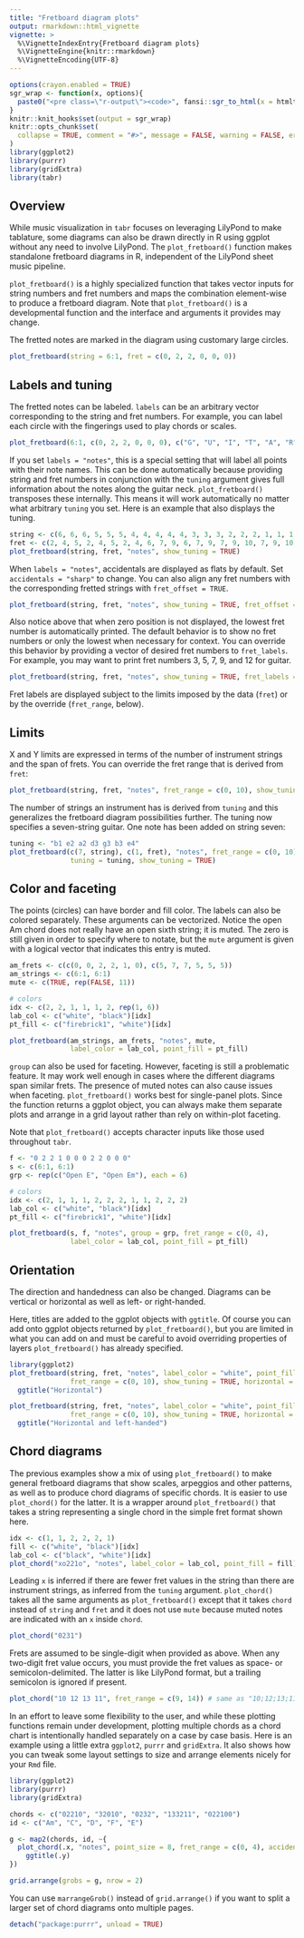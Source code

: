 ```yaml
---
title: "Fretboard diagram plots"
output: rmarkdown::html_vignette
vignette: >
  %\VignetteIndexEntry{Fretboard diagram plots}
  %\VignetteEngine{knitr::rmarkdown}
  %\VignetteEncoding{UTF-8}
---
```


```r
options(crayon.enabled = TRUE)
sgr_wrap <- function(x, options){
  paste0("<pre class=\"r-output\"><code>", fansi::sgr_to_html(x = htmltools::htmlEscape(x)), "</code></pre>")
}
knitr::knit_hooks$set(output = sgr_wrap)
knitr::opts_chunk$set(
  collapse = TRUE, comment = "#>", message = FALSE, warning = FALSE, error = FALSE, tidy = FALSE, out.width = "100%"
)
library(ggplot2)
library(purrr)
library(gridExtra)
library(tabr)
```


## Overview

While music visualization in `tabr` focuses on leveraging LilyPond to make tablature, some diagrams can also be drawn directly in R using ggplot without any need to involve LilyPond. The `plot_fretboard()` function makes standalone fretboard diagrams in R, independent of the LilyPond sheet music pipeline.

`plot_fretboard()` is a highly specialized function that takes vector inputs for string numbers and fret numbers and maps the combination element-wise to produce a fretboard diagram. Note that `plot_fretboard()` is a developmental function and the interface and arguments it provides may change.

The fretted notes are marked in the diagram using customary large circles.

```r
plot_fretboard(string = 6:1, fret = c(0, 2, 2, 0, 0, 0))
```

## Labels and tuning

The fretted notes can be labeled. `labels` can be an arbitrary vector corresponding to the string and fret numbers. For example, you can label each circle with the fingerings used to play chords or scales.

```r
plot_fretboard(6:1, c(0, 2, 2, 0, 0, 0), c("G", "U", "I", "T", "A", "R"))
```

If you set `labels = "notes"`, this is a special setting that will label all points with their note names. This can be done automatically because providing string and fret numbers in conjunction with the `tuning` argument gives full information about the notes along the guitar neck. `plot_fretboard()` transposes these internally. This means it will work automatically no matter what arbitrary `tuning` you set. Here is an example that also displays the tuning.

```r
string <- c(6, 6, 6, 5, 5, 5, 4, 4, 4, 4, 4, 3, 3, 3, 2, 2, 2, 1, 1, 1)
fret <- c(2, 4, 5, 2, 4, 5, 2, 4, 6, 7, 9, 6, 7, 9, 7, 9, 10, 7, 9, 10)
plot_fretboard(string, fret, "notes", show_tuning = TRUE)
```

When `labels = "notes"`, accidentals are displayed as flats by default. Set `accidentals = "sharp"` to change. You can also align any fret numbers with the corresponding fretted strings with `fret_offset = TRUE`.

```r
plot_fretboard(string, fret, "notes", show_tuning = TRUE, fret_offset = TRUE, accidentals =  "sharp")
```

Also notice above that when zero position is not displayed, the lowest fret number is automatically printed. The default behavior is to show no fret numbers or only the lowest when necessary for context. You can override this behavior by providing a vector of desired fret numbers to `fret_labels`. For example, you may want to print fret numbers 3, 5, 7, 9, and 12 for guitar.

```r
plot_fretboard(string, fret, "notes", show_tuning = TRUE, fret_labels = c(3, 5, 7, 9, 12))
```

Fret labels are displayed subject to the limits imposed by the data (`fret`) or by the override (`fret_range`, below).

## Limits

X and Y limits are expressed in terms of the number of instrument strings and the span of frets. You can override the fret range that is derived from `fret`:

```r
plot_fretboard(string, fret, "notes", fret_range = c(0, 10), show_tuning = TRUE)
```

The number of strings an instrument has is derived from `tuning` and this generalizes the fretboard diagram possibilities further. The tuning now specifies a seven-string guitar. One note has been added on string seven:

```r
tuning <- "b1 e2 a2 d3 g3 b3 e4"
plot_fretboard(c(7, string), c(1, fret), "notes", fret_range = c(0, 10), 
               tuning = tuning, show_tuning = TRUE)
```

## Color and faceting

The points (circles) can have border and fill color. The labels can also be colored separately. These arguments can be vectorized. Notice the open Am chord does not really have an open sixth string; it is muted. The zero is still given in order to specify where to notate, but the `mute` argument is given with a logical vector that indicates this entry is muted.

```r
am_frets <- c(c(0, 0, 2, 2, 1, 0), c(5, 7, 7, 5, 5, 5))
am_strings <- c(6:1, 6:1)
mute <- c(TRUE, rep(FALSE, 11))

# colors
idx <- c(2, 2, 1, 1, 1, 2, rep(1, 6))
lab_col <- c("white", "black")[idx]
pt_fill <- c("firebrick1", "white")[idx]

plot_fretboard(am_strings, am_frets, "notes", mute, 
               label_color = lab_col, point_fill = pt_fill)
```

`group` can also be used for faceting. However, faceting is still a problematic feature. It may work well enough in cases where the different diagrams span similar frets. The presence of muted notes can also cause issues when faceting. `plot_fretboard()` works best for single-panel plots. Since the function returns a ggplot object, you can always make them separate plots and arrange in a grid layout rather than rely on within-plot faceting.

Note that `plot_fretboard()` accepts character inputs like those used throughout `tabr`.

```r
f <- "0 2 2 1 0 0 0 2 2 0 0 0"
s <- c(6:1, 6:1)
grp <- rep(c("Open E", "Open Em"), each = 6)

# colors
idx <- c(2, 1, 1, 1, 2, 2, 2, 1, 1, 2, 2, 2)
lab_col <- c("white", "black")[idx]
pt_fill <- c("firebrick1", "white")[idx]

plot_fretboard(s, f, "notes", group = grp, fret_range = c(0, 4),
               label_color = lab_col, point_fill = pt_fill)
```

## Orientation

The direction and handedness can also be changed. Diagrams can be vertical or horizontal as well as left- or right-handed.

Here, titles are added to the ggplot objects with `ggtitle`. Of course you can add onto ggplot objects returned by `plot_fretboard()`, but you are limited in what you can add on and must be careful to avoid overriding properties of layers `plot_fretboard()` has already specified.

```r
library(ggplot2)
plot_fretboard(string, fret, "notes", label_color = "white", point_fill = "dodgerblue",
               fret_range = c(0, 10), show_tuning = TRUE, horizontal = TRUE) +
  ggtitle("Horizontal")

plot_fretboard(string, fret, "notes", label_color = "white", point_fill = "dodgerblue",
               fret_range = c(0, 10), show_tuning = TRUE, horizontal = TRUE, left_handed = TRUE) +
  ggtitle("Horizontal and left-handed")
```

## Chord diagrams

The previous examples show a mix of using `plot_fretboard()` to make general fretboard diagrams that show scales, arpeggios and other patterns, as well as to produce chord diagrams of specific chords. It is easier to use `plot_chord()` for the latter. It is a wrapper around `plot_fretboard()` that takes a string representing a single chord in the simple fret format shown here.

```r
idx <- c(1, 1, 2, 2, 2, 1)
fill <- c("white", "black")[idx]
lab_col <- c("black", "white")[idx]
plot_chord("xo221o", "notes", label_color = lab_col, point_fill = fill)
```

Leading `x` is inferred if there are fewer fret values in the string than there are instrument strings, as inferred from the `tuning` argument. `plot_chord()` takes all the same arguments as `plot_fretboard()` except that it takes `chord` instead of `string` and `fret` and it does not use `mute` because muted notes are indicated with an `x` inside `chord`.

```r
plot_chord("0231")
```

Frets are assumed to be single-digit when provided as above. When any two-digit fret value occurs, you must provide the fret values as space- or semicolon-delimited. The latter is like LilyPond format, but a trailing semicolon is ignored if present.

```r
plot_chord("10 12 13 11", fret_range = c(9, 14)) # same as "10;12;13;11"
```

In an effort to leave some flexibility to the user, and while these plotting functions remain under development, plotting multiple chords as a chord chart is intentionally handled separately on a case by case basis. Here is an example using a little extra `ggplot2`, `purrr` and `gridExtra`. It also shows how you can tweak some layout settings to size and arrange elements nicely for your `Rmd` file.

```r
library(ggplot2)
library(purrr)
library(gridExtra)

chords <- c("02210", "32010", "0232", "133211", "022100")
id <- c("Am", "C", "D", "F", "E")

g <- map2(chords, id, ~{
  plot_chord(.x, "notes", point_size = 8, fret_range = c(0, 4), accidentals = "sharp", asp = 1.25) + 
    ggtitle(.y)
})

grid.arrange(grobs = g, nrow = 2)
```

You can use `marrangeGrob()` instead of `grid.arrange()` if you want to split a larger set of chord diagrams onto multiple pages.

```r
detach("package:purrr", unload = TRUE)
```
